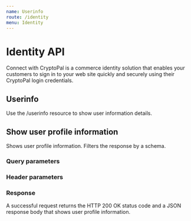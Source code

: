 ```yaml
---
name: Userinfo
route: /identity
menu: Identity
---
```



# Identity API

Connect with CryptoPal is a commerce identity solution that enables your customers to sign in to your web site quickly and securely using their CryptoPal login credentials.

<h2>Userinfo</h2>

Use the /userinfo resource to show user information details.

<h2>Show user profile information</h2>
<Route method="GET" path="/identity/userinfo" />

Shows user profile information. Filters the response by a schema.

### Query parameters

<Query />

### Header parameters

<RequestHeader />

### Response

A successful request returns the HTTP 200 OK status code and a JSON response body that shows user profile information.

<Response />
